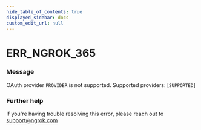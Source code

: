 ```yaml
---
hide_table_of_contents: true
displayed_sidebar: docs
custom_edit_url: null
---
```



# ERR_NGROK_365

### Message

OAuth provider `PROVIDER` is not supported. Supported providers: [`SUPPORTED`]

### Further help

If you're having trouble resolving this error, please reach out to [support@ngrok.com](mailto:support@ngrok.com?subject=Help%20with%20ERR_NGROK_365)

<ErrorDetails error="err_ngrok_365" />
